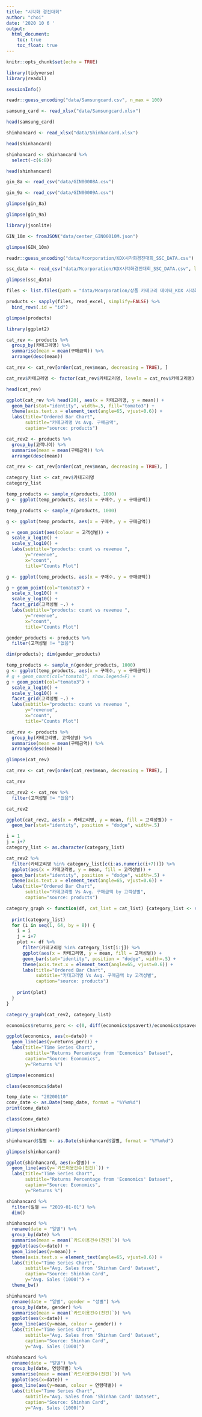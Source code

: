 ```yaml
---
title: "시각화 경진대회"
author: "choi"
date: '2020 10 6 '
output:
  html_document:
    toc: true
    toc_float: true
---
```


```r
knitr::opts_chunk$set(echo = TRUE)
```


```r
library(tidyverse)
library(readxl)
```



```r
sessionInfo()
```
```r
readr::guess_encoding("data/Samsungcard.csv", n_max = 100)
```

```r

samsung_card <- read_xlsx("data/Samsungcard.xlsx")
```

```r
head(samsung_card)
```
```r
shinhancard <- read_xlsx("data/Shinhancard.xlsx")
```
```r
head(shinhancard)
```

```r
shinhancard <- shinhancard %>% 
  select(-c(6:8))
```

```r
head(shinhancard)
```

```r
gin_8a <- read_csv("data/GIN00008A.csv")
```
```r
gin_9a <- read_csv("data/GIN00009A.csv")
```
```r
glimpse(gin_8a)
```
```r
glimpse(gin_9a)
```
```r
library(jsonlite)
```
```r
GIN_10m <- fromJSON("data/center_GIN00010M.json")
```
```r
glimpse(GIN_10m)
```
```r
readr::guess_encoding("data/Mcorporation/KDX시각화경진대회_SSC_DATA.csv")
```
```r
ssc_data <- read_csv("data/Mcorporation/KDX시각화경진대회_SSC_DATA.csv", locale = locale("ko", encoding = "EUC-KR"))
```
```r
glimpse(ssc_data)
```
```r
files <- list.files(path = "data/Mcorporation/상품 카테고리 데이터_KDX 시각화 경진대회 Only", pattern = "*.xlsx", full.names = T)

```


```r
products <- sapply(files, read_excel, simplify=FALSE) %>% 
  bind_rows(.id = "id")
```
```r
glimpse(products)
```

```r
library(ggplot2)
```

```r
cat_rev <- products %>%
  group_by(카테고리명) %>% 
  summarise(mean = mean(구매금액)) %>% 
  arrange(desc(mean))

```
```r
cat_rev <- cat_rev[order(cat_rev$mean, decreasing = TRUE), ]
```
```r
cat_rev$카테고리명 <- factor(cat_rev$카테고리명, levels = cat_rev$카테고리명)
```

```r
head(cat_rev)
```


```r
ggplot(cat_rev %>% head(20), aes(x = 카테고리명, y = mean)) + 
  geom_bar(stat="identity", width=.5, fill="tomato3") + 
  theme(axis.text.x = element_text(angle=65, vjust=0.6)) + 
  labs(title="Ordered Bar Chart", 
       subtitle="카테고리명 Vs Avg. 구매금액", 
       caption="source: products")
```

```r
cat_rev2 <- products %>%
  group_by(고객나이) %>% 
  summarise(mean = mean(구매금액)) %>% 
  arrange(desc(mean))

```
```r
cat_rev <- cat_rev[order(cat_rev$mean, decreasing = TRUE), ]
```


```r
category_list <- cat_rev$카테고리명
category_list
```
```r
temp_products <- sample_n(products, 1000)
g <- ggplot(temp_products, aes(x = 구매수, y = 구매금액))

```

```r
temp_products <- sample_n(products, 1000)

g <- ggplot(temp_products, aes(x = 구매수, y = 구매금액)) 
```

```r
g + geom_point(aes(colour = 고객성별)) + 
  scale_x_log10() + 
  scale_y_log10() + 
  labs(subtitle="products: count vs revenue ", 
       y="revenue", 
       x="count", 
       title="Counts Plot")
```

```r
g <- ggplot(temp_products, aes(x = 구매수, y = 구매금액))

g + geom_point(col="tomato3") + 
  scale_x_log10() + 
  scale_y_log10() + 
  facet_grid(고객성별 ~.) + 
  labs(subtitle="products: count vs revenue ", 
       y="revenue", 
       x="count", 
       title="Counts Plot")
```


```r
gender_products <- products %>% 
  filter(고객성별 != "없음")

dim(products); dim(gender_products)
```

```r
temp_products <- sample_n(gender_products, 1000)
g <- ggplot(temp_products, aes(x = 구매수, y = 구매금액))
# g + geom_count(col="tomato3", show.legend=F) +
g + geom_point(col="tomato3") + 
  scale_x_log10() + 
  scale_y_log10() + 
  facet_grid(고객성별 ~.) + 
  labs(subtitle="products: count vs revenue ", 
       y="revenue", 
       x="count", 
       title="Counts Plot")
```
```r
cat_rev <- products %>%
  group_by(카테고리명, 고객성별) %>% 
  summarise(mean = mean(구매금액)) %>% 
  arrange(desc(mean)) 
```
```r
glimpse(cat_rev)
```
```r
cat_rev <- cat_rev[order(cat_rev$mean, decreasing = TRUE), ]

cat_rev
```

```r
cat_rev2 <- cat_rev %>% 
  filter(고객성별 != "없음")

```
```r
cat_rev2
```

```r
ggplot(cat_rev2, aes(x = 카테고리명, y = mean, fill = 고객성별)) +
  geom_bar(stat="identity", position = "dodge", width=.5)
```

```r
i = 1
j = i+7
category_list <- as.character(category_list)

cat_rev2 %>% 
  filter(카테고리명 %in% category_list[c(i:as.numeric(i+7))]) %>% 
  ggplot(aes(x = 카테고리명, y = mean, fill = 고객성별)) +
  geom_bar(stat="identity", position = "dodge", width=.5) + 
  theme(axis.text.x = element_text(angle=65, vjust=0.6)) + 
  labs(title="Ordered Bar Chart", 
       subtitle="카테고리명 Vs Avg. 구매금액 by 고객성별", 
       caption="source: products")
```


```r
category_graph <- function(df, cat_list = cat_list) {category_list <- sort(as.character(cat_list))
  
  print(category_list)
  for (i in seq(1, 64, by = 8)) {
    i = i
    j = i+7
    plot <- df %>% 
      filter(카테고리명 %in% category_list[i:j]) %>% 
      ggplot(aes(x = 카테고리명, y = mean, fill = 고객성별)) +
      geom_bar(stat="identity", position = "dodge", width=.5) + 
      theme(axis.text.x = element_text(angle=65, vjust=0.6)) + 
      labs(title="Ordered Bar Chart",
           subtitle="카테고리명 Vs Avg. 구매금액 by 고객성별", 
           caption="source: products")
    
    print(plot)
  }
}

category_graph(cat_rev2, category_list)
```


```r
economics$returns_perc <- c(0, diff(economics$psavert)/economics$psavert[-length(economics$psavert)])
```


```r
ggplot(economics, aes(x=date)) + 
  geom_line(aes(y=returns_perc)) + 
  labs(title="Time Series Chart", 
       subtitle="Returns Percentage from 'Economics' Dataset", 
       caption="Source: Economics", 
       y="Returns %")
```

```r
glimpse(economics)
```
```r
class(economics$date)
```

```r
temp_date <- "20200110"
conv_date <- as.Date(temp_date, format = "%Y%m%d")
print(conv_date)
```
```r
class(conv_date)
```

```r
glimpse(shinhancard)
```
```r
shinhancard$일별 <- as.Date(shinhancard$일별, format = "%Y%m%d")
```
```r
glimpse(shinhancard)
```

```r
ggplot(shinhancard, aes(x=일별)) + 
  geom_line(aes(y=`카드이용건수(천건)`)) + 
  labs(title="Time Series Chart", 
       subtitle="Returns Percentage from 'Economics' Dataset", 
       caption="Source: Economics", 
       y="Returns %")
```
```r
shinhancard %>% 
  filter(일별 == "2019-01-01") %>% 
  dim()
```

```r
shinhancard %>% 
  rename(date = "일별") %>% 
  group_by(date) %>% 
  summarise(mean = mean(`카드이용건수(천건)`)) %>% 
  ggplot(aes(x=date)) + 
  geom_line(aes(y=mean)) + 
  theme(axis.text.x = element_text(angle=65, vjust=0.6)) + 
  labs(title="Time Series Chart", 
       subtitle="Avg. Sales from 'Shinhan Card' Dataset", 
       caption="Source: Shinhan Card", 
       y="Avg. Sales (1000)") + 
  theme_bw()
```

```r
shinhancard %>% 
  rename(date = "일별", gender = "성별") %>%    
  group_by(date, gender) %>% 
  summarise(mean = mean(`카드이용건수(천건)`)) %>% 
  ggplot(aes(x=date)) + 
  geom_line(aes(y=mean, colour = gender)) + 
  labs(title="Time Series Chart", 
       subtitle="Avg. Sales from 'Shinhan Card' Dataset", 
       caption="Source: Shinhan Card", 
       y="Avg. Sales (1000)")
```
```r
shinhancard %>% 
  rename(date = "일별") %>%  
  group_by(date, 연령대별) %>% 
  summarise(mean = mean(`카드이용건수(천건)`)) %>% 
  ggplot(aes(x=date)) + 
  geom_line(aes(y=mean, colour = 연령대별)) + 
  labs(title="Time Series Chart", 
       subtitle="Avg. Sales from 'Shinhan Card' Dataset", 
       caption="Source: Shinhan Card", 
       y="Avg. Sales (1000)")
```

